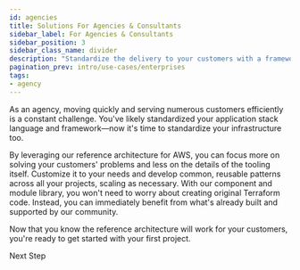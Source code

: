 ```yaml
---
id: agencies
title: Solutions For Agencies & Consultants
sidebar_label: For Agencies & Consultants
sidebar_position: 3
sidebar_class_name: divider
description: "Standardize the delivery to your customers with a framework"
pagination_prev: intro/use-cases/enterprises
tags:
- agency
---
```


<Intro>
  As an agency, moving quickly and serving numerous customers efficiently is a constant challenge. You've likely standardized your application stack language and framework—now it's time to standardize your infrastructure too.
</Intro>

By leveraging our reference architecture for AWS, you can focus more on solving your customers' problems and less on the details of the tooling itself. Customize it to your needs and develop common, reusable patterns across all your projects, scaling as necessary. With our component and module library, you won't need to worry about creating original Terraform code. Instead, you can immediately benefit from what's already built and supported by our community.

<ActionCard title="What comes next?">
  Now that you know the reference architecture will work for your customers, you're ready to get started with your first project.

  <PrimaryCTA to="/layers/foundation">Next Step</PrimaryCTA>
</ActionCard>
